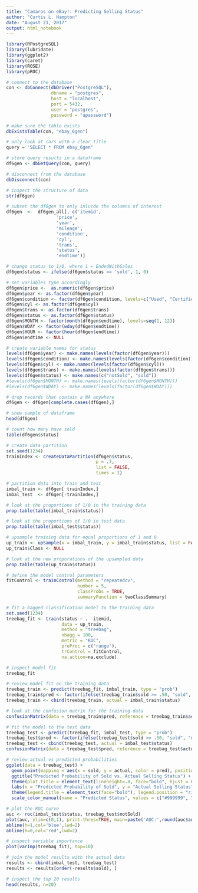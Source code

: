 ```yaml
---
title: "Camaros on eBay!: Predicting Selling Status"
author: "Curtis L. Hampton"
date: "August 21, 2017"
output: html_notebook
---
```


```r
library(RPostgreSQL)
library(lubridate)
library(ggplot2)
library(caret)
library(ROSE)
library(pROC)
```

```r
# connect to the database
con <- dbConnect(dbDriver("PostgreSQL"), 
                 dbname = "postgres",
                 host = "localhost", 
                 port = 5432,
                 user = "postgres", 
                 password = "apassword")

# make sure the table exists
dbExistsTable(con, "ebay_6gen")

# only look at cars with a clear title
query = "SELECT * FROM ebay_6gen"

# store query results in a dataframe
df6gen <- dbGetQuery(con, query)

# disconnect from the database
dbDisconnect(con)
```

```r
# inspect the structure of data
str(df6gen)
```

```r
# subset the df6gen to only inlucde the columns of interest
df6gen  <-  df6gen_all[, c('itemid', 
                   'price', 
                   'year', 
                   'mileage', 
                   'condition', 
                   'cyl', 
                   'trans', 
                   'status', 
                   'endtime')]
```

```r
# change status to 1/0, where 1 = EndedWithSales
df6gen$status <- ifelse(df6gen$status == 'sold', 1, 0)
```

```r
# set variables type accordingly
df6gen$price <-  as.numeric(df6gen$price)
df6gen$year <- as.factor(df6gen$year)
df6gen$condition <- factor(df6gen$condition, levels=c("Used", "Certified pre-owned", "New"), ordered=FALSE)
df6gen$cyl <- as.factor(df6gen$cyl)
df6gen$trans <- as.factor(df6gen$trans)
df6gen$status <- as.factor(df6gen$status)
df6gen$MONTH <- factor(month(df6gen$endtime), levels=seq(1, 12))
df6gen$WDAY <- factor(wday(df6gen$endtime))
df6gen$HOUR <- factor(hour(df6gen$endtime))
df6gen$endtime <- NULL
```

```r
# create variable names for status
levels(df6gen$year) <- make.names(levels(factor(df6gen$year)))
levels(df6gen$condition) <- make.names(levels(factor(df6gen$condition)))
levels(df6gen$cyl) <- make.names(levels(factor(df6gen$cyl)))
levels(df6gen$trans) <- make.names(levels(factor(df6gen$trans)))
levels(df6gen$status) <- make.names(c("notSold", "sold"))
#levels(df6gen$MONTH) <- make.names(levels(factor(df6gen$MONTH)))
#levels(df6gen$WDAY) <- make.names(levels(factor(df6gen$WDAY)))
```

```r
# drop records that contain a NA anywhere
df6gen <- df6gen[complete.cases(df6gen),]
```

```r
# show sample of dataframe
head(df6gen)
```

```r
# count how many have sold
table(df6gen$status)
```

```r
# create data partition
set.seed(1234)
trainIndex <- createDataPartition(df6gen$status,  
                                  p = .7, 
                                  list = FALSE, 
                                  times = 1)

# partition data into train and test
imbal_train <- df6gen[ trainIndex,]
imbal_test  <- df6gen[-trainIndex,]
```

```r
# look at the proportions of 1/0 in the training data
prop.table(table(imbal_train$status))
```

```r
# look at the proportions of 1/0 in test data
prop.table(table(imbal_test$status))
```

```r
# upsample training data for equal proportions of 1 and 0
up_train <- upSample(x = imbal_train, y = imbal_train$status, list = FALSE)
up_train$Class <- NULL
```

```r
# look at the new proporations of the upsampled data
prop.table(table(up_train$status))
```

```r
# define the model control parameters
fitControl <- trainControl(method = "repeatedcv",
                           number = 5,
                           classProbs = TRUE,
                           summaryFunction = twoClassSummary)
```

```r
# fit a bagged classification model to the training data
set.seed(1234)
treebag_fit <- train(status ~ . -itemid, 
                     data = up_train,
                     method = "treebag",
                     nbagg = 100,
                     metric = "ROC",
                     preProc = c("range"),
                     trControl = fitControl, 
                     na.action=na.exclude)
```

```r
# inspect model fit
treebag_fit
```

```r
# review model fit on the training data
treebag_train <- predict(treebag_fit, imbal_train, type = "prob")
treebag_train$pred <- factor(ifelse(treebag_train$sold >= .50, "sold", "notSold"))
treebag_train <- cbind(treebag_train, actual = imbal_train$status)
```

```r
# look at the confusion matrix for the training data
confusionMatrix(data = treebag_train$pred, reference = treebag_train$actual, positive = 'sold')
```

```r
# fit the model to the test data
treebag_test <- predict(treebag_fit, imbal_test, type = "prob")
treebag_test$pred <- factor(ifelse(treebag_test$sold >= .50, "sold", "notSold"))
treebag_test <- cbind(treebag_test, actual = imbal_test$status)
confusionMatrix(data = treebag_test$pred, reference = treebag_test$actual, positive = 'sold')
```

```r
# review actual vs predicted probabilities
ggplot(data = treebag_test) +
  geom_point(mapping = aes(x = sold, y = actual, color = pred), position = position_jitter(w = 0, h = 0.25)) +
  ggtitle("Predicted Probability of Sold vs. Actual Selling Status") + 
  theme(plot.title = element_text(lineheight=.8, face="bold", hjust = 0.5), ) +
  labs(x = "Predicted Probability of Sold", y = "Actual Selling Status") +
  theme(legend.title = element_text(face="bold"), legend.position = "right") +
  scale_color_manual(name = "Predicted Status", values = c("#999999", "#CC0000"))
```

```r
# plot the ROC curve
auc <- roc(imbal_test$status, treebag_test$notSold)
plot(auc, ylim=c(0,1), print.thres=TRUE, main=paste('AUC:',round(auc$auc[[1]],2)))
abline(h=1,col='blue',lwd=2)
abline(h=0,col='red',lwd=2)
```

```r
# inspect variable importance
plot(varImp(treebag_fit), top=10)
```

```r
# join the model results with the actual data
results <- cbind(imbal_test, treebag_test)
results <- results[order(-results$sold), ]
```

```r
# inspect the top 20 results
head(results, n=20)
```


